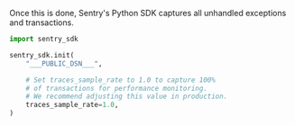 Once this is done, Sentry's Python SDK captures all unhandled exceptions and transactions.

```python
import sentry_sdk

sentry_sdk.init(
    "___PUBLIC_DSN___",

    # Set traces_sample_rate to 1.0 to capture 100%
    # of transactions for performance monitoring.
    # We recommend adjusting this value in production.
    traces_sample_rate=1.0,
)
```
